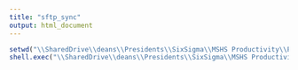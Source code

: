 ```yaml
---
title: "sftp_sync"
output: html_document
---
```


```r
setwd("\\SharedDrive\\deans\\Presidents\\SixSigma\\MSHS Productivity\\Productivity\\Universal Data\\Labor\\Raw Data\\WinSCP")
shell.exec("\\SharedDrive\\deans\\Presidents\\SixSigma\\MSHS Productivity\\Productivity\\Universal Data\\Labor\\Raw Data\\WinSCP\\sync_to_network.bat")

```

